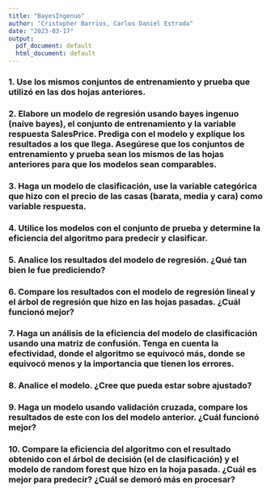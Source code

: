 ```yaml
---
title: "BayesIngenuo"
author: "Cristopher Barrios, Carlos Daniel Estrada"
date: "2023-03-17"
output:
  pdf_document: default
  html_document: default
---
```


### 1. Use los mismos conjuntos de entrenamiento y prueba que utilizó en las dos hojas anteriores.

### 2. Elabore un modelo de regresión usando bayes ingenuo (naive bayes), el conjunto de entrenamiento y la variable respuesta SalesPrice. Prediga con el modelo y explique los resultados a los que llega. Asegúrese que los conjuntos de entrenamiento y prueba sean los mismos de las hojas anteriores para que los modelos sean comparables.

### 3. Haga un modelo de clasificación, use la variable categórica que hizo con el precio de las casas (barata, media y cara) como variable respuesta.

### 4. Utilice los modelos con el conjunto de prueba y determine la eficiencia del algoritmo para predecir y clasificar.

### 5. Analice los resultados del modelo de regresión. ¿Qué tan bien le fue prediciendo?

### 6. Compare los resultados con el modelo de regresión lineal y el árbol de regresión que hizo en las hojas pasadas. ¿Cuál funcionó mejor?

### 7. Haga un análisis de la eficiencia del modelo de clasificación usando una matriz de confusión. Tenga en cuenta la efectividad, donde el algoritmo se equivocó más, donde se equivocó menos y la importancia que tienen los errores.

### 8. Analice el modelo. ¿Cree que pueda estar sobre ajustado?

### 9. Haga un modelo usando validación cruzada, compare los resultados de este con los del modelo anterior. ¿Cuál funcionó mejor?

### 10. Compare la eficiencia del algoritmo con el resultado obtenido con el árbol de decisión (el de clasificación) y el modelo de random forest que hizo en la hoja pasada. ¿Cuál es mejor para predecir? ¿Cuál se demoró más en procesar?